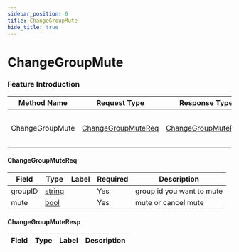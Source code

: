 ```yaml
---
sidebar_position: 6
title: ChangeGroupMute
hide_title: true
---
```


# ChangeGroupMute

### Feature Introduction



| Method Name | Request Type | Response Type | Description |
| ----------- | ------------ | ------------- | ------------- |
| ChangeGroupMute | [ChangeGroupMuteReq](docs/group/index.mdx#ChangeGroupMuteReq) | [ChangeGroupMuteResp](docs/group/index.mdx#ChangeGroupMuteResp) | mute or cancel mute a group |
 

#### ChangeGroupMuteReq
| Field | Type | Label | Required | Description |
| ----- | ---- | ----- | -------- | ----------- |
| groupID | [string](docs/scalar/scalar.mdx) |  | Yes | group id you want to mute |
| mute | [bool](docs/scalar/scalar.mdx) |  | Yes | mute or cancel mute |
 

#### ChangeGroupMuteResp
| Field | Type | Label | Description |
| ----- | ---- | ----- | ----------- |


